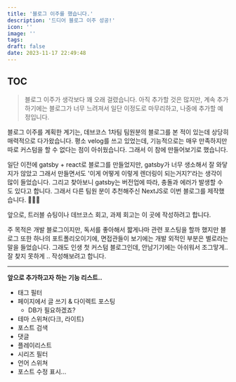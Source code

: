 ```yaml
---
title: '블로그 이주를 했습니다.'
description: '드디어 블로그 이주 성공!'
icon: ''
image: ''
tags:
draft: false
date: 2023-11-17 22:49:48
---
```

## TOC

> 블로그 이주가 생각보다 꽤 오래 걸렸습니다. 
아직 추가할 것은 많지만, 계속 추가하기에는 블로그가 너무 느려져서 일단 이정도로 마무리하고, 나중에 추가할 예정입니다.

블로그 이주를 계획한 계기는, 데브코스 1차팀 팀원분의 블로그를 본 적이 있는데 상당히 매력적으로 다가왔습니다.
평소 velog를 쓰고 있었는데, 기능적으로는 매우 만족하지만 따로 커스텀을 할 수 없다는 점이 아쉬웠습니다.
그래서 이 참에 만들어보기로 했습니다.

일단 이전에 gatsby + react로 블로그를 만들었지만, gatsby가 너무 생소해서 잘 와닿지가 않았고 그래서 만들면서도 '이게 어떻게 이렇게 렌더링이 되는거지?'라는 생각이 많이 들었습니다.
그리고 찾아보니 gatsby는 버전업에 따라, 충돌과 에러가 발생할 수도 있다고 합니다. 
그래서 다른 팀원 분이 추천해주신 NextJS로 이번 블로그를 제작했습니다. 🎉🎉🎉

앞으로, 트러블 슈팅이나 데브코스 회고, 과제 회고는 이 곳에 작성하려고 합니다.

주 목적은 개발 블로그이지만, 독서를 좋아해서 짧게나마 관련 포스팅을 할까 했지만 블로그 또한 하나의 포트폴리오이기에,
면접관들이 보기에는 개발 외적인 부분은 별로라는 말을 들었습니다.
그래도 인생 첫 커스텀 블로그인데, 안남기기에는 아쉬워서 조그맣게.. 잘 찾지 못하게 .. 작성해보려고 합니다.

---

<strong>앞으로 추가하고자 하는 기능 리스트..</strong>
- 태그 필터
- 페이지에서 글 쓰기 & 다이렉트 포스팅
  - DB가 필요하겠죠?
- 테마 스위쳐(다크, 라이트)
- 포스트 검색
- 댓글
- 플레이리스트
- 시리즈 필터
- 언어 스위쳐
- 포스트 수정 표시...